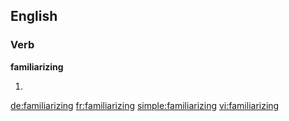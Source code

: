 ==English==

===Verb===
'''familiarizing'''

# {{present participle of|[[familiarize]]}}

[[de:familiarizing]]
[[fr:familiarizing]]
[[simple:familiarizing]]
[[vi:familiarizing]]